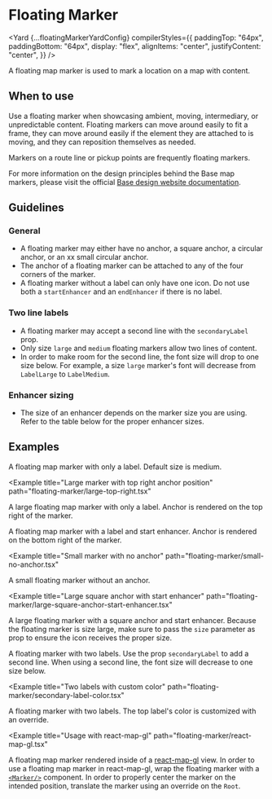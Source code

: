 




# Floating Marker

<Yard
  {...floatingMarkerYardConfig}
  compilerStyles={{
    paddingTop: "64px",
    paddingBottom: "64px",
    display: "flex",
    alignItems: "center",
    justifyContent: "center",
  }}
/>

A floating map marker is used to mark a location on a map with content.

## When to use

Use a floating marker when showcasing ambient, moving, intermediary, or unpredictable content. Floating markers can move around easily to fit a frame, they can move around easily if the element they are attached to is moving, and they can reposition themselves as needed.

Markers on a route line or pickup points are frequently floating markers.

For more information on the design principles behind the Base map markers, please visit the official [Base design website documentation](https://base.uber.com/map-usage-markers).

## Guidelines

### General

- A floating marker may either have no anchor, a square anchor, a circular anchor, or an xx small circular anchor.
- The anchor of a floating marker can be attached to any of the four corners of the marker.
- A floating marker without a label can only have one icon. Do not use both a `startEnhancer` and an `endEnhancer` if there is no label.

### Two line labels

- A floating marker may accept a second line with the `secondaryLabel` prop.
- Only size `large` and `medium` floating markers allow two lines of content.
- In order to make room for the second line, the font size will drop to one size below. For example, a size `large` marker's font will decrease from `LabelLarge` to `LabelMedium`.

### Enhancer sizing

- The size of an enhancer depends on the marker size you are using. Refer to the table below for the proper enhancer sizes.

<FloatingMarkerSizingTable />

## Examples

<Example title="Basic usage with label" path="floating-marker/basic.tsx">
  <FloatingMarkerContainer>
    <Basic />
  </FloatingMarkerContainer>
</Example>

A floating map marker with only a label. Default size is medium.

<Example
  title="Large marker with top right anchor position"
  path="floating-marker/large-top-right.tsx"
>
  <FloatingMarkerContainer>
    <LargeTopRight />
  </FloatingMarkerContainer>
</Example>

A large floating map marker with only a label. Anchor is rendered on the top right of the marker.

<Example title="Start enhancer" path="floating-marker/start-enhancer.tsx">
  <FloatingMarkerContainer>
    <StartEnhancer />
  </FloatingMarkerContainer>
</Example>

A floating map marker with a label and start enhancer. Anchor is rendered on the bottom right of the marker.

<Example
  title="Small marker with no anchor"
  path="floating-marker/small-no-anchor.tsx"
>
  <FloatingMarkerContainer>
    <SmallNoAnchor />
  </FloatingMarkerContainer>
</Example>

A small floating marker without an anchor.

<Example
  title="Large square anchor with start enhancer"
  path="floating-marker/large-square-anchor-start-enhancer.tsx"
>
  <FloatingMarkerContainer>
    <LargeSquareAnchorStartEnhancer />
  </FloatingMarkerContainer>
</Example>

A large floating marker with a square anchor and start enhancer. Because the floating marker is size large, make sure to pass the `size` parameter as prop to ensure the icon receives the proper size.

<Example title="Two labels" path="floating-marker/secondary-label.tsx">
  <FloatingMarkerContainer>
    <SecondaryLabel />
  </FloatingMarkerContainer>
</Example>

A floating marker with two labels. Use the prop `secondaryLabel` to add a second line. When using a second line, the font size will decrease to one size below.

<Example
  title="Two labels with custom color"
  path="floating-marker/secondary-label-color.tsx"
>
  <FloatingMarkerContainer>
    <SecondaryLabelColor />
  </FloatingMarkerContainer>
</Example>

A floating marker with two labels. The top label's color is customized with an override.

<Example
  title="Usage with react-map-gl"
  path="floating-marker/react-map-gl.tsx"
>
  <ReactMapGL />
</Example>

A floating map marker rendered inside of a [react-map-gl](https://visgl.github.io/react-map-gl/) view. In order to use a floating map marker in react-map-gl, wrap the floating marker with a [`<Marker/>`](https://visgl.github.io/react-map-gl/docs/api-reference/marker) component. In order to properly center the marker on the intended position, translate the marker using an override on the `Root`.

<Exports
  component={FloatingMarkerExports}
  title="Floating Marker exports"
  path="baseui/map-marker"
/>

